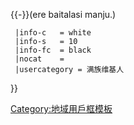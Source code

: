 {{Userbox
  |border-c = #c0c8ff
  |border-s = 1
  |id       = [[File:A_symbol_of_Manchu.svg|55px|滿族標誌]]
  |id-c     = #c0c8ff
  |id-s     = 
  |id-fc    = 
  |info     = 該用戶是'''[[滿族]]人'''。{{-}}<!-- 字行間距 -->{{ManchuSibeUnicode|ᡝᡵᡝ<br />ᠪᠠᡳᡨᠠᠯᠠᠰᡳ<br />[[滿族|ᠮᠠᠨᠵᡠ]]᠉}}<!-- 字行間距 -->{{-}}(ere baitalasi manju.)
  |info-c   = white
  |info-s   = 10
  |info-fc  = black
  |nocat    = {{{nocat|}}}
  |usercategory = 满族维基人
}}<!-- 右上角標識 -->{{User_manchu_1|icon=1}}
<noinclude>[[Category:地域用戶框模板]]</noinclude>